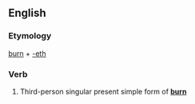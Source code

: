 ==English==

===Etymology===
[[burn]] + [[-eth]]

===Verb===
{{infl|en|verb form}}

# {{archaic}} Third-person singular present simple form of '''[[burn]]'''